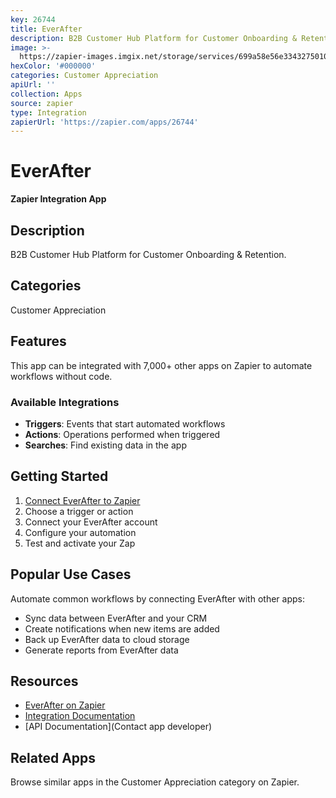 ```yaml
---
key: 26744
title: EverAfter
description: B2B Customer Hub Platform for Customer Onboarding & Retention.
image: >-
  https://zapier-images.imgix.net/storage/services/699a58e56e33432750109ebfdf9d6d15.png?auto=format%2Ccompress&ixlib=python-3.0.0&q=50
hexColor: '#000000'
categories: Customer Appreciation
apiUrl: ''
collection: Apps
source: zapier
type: Integration
zapierUrl: 'https://zapier.com/apps/26744'
---
```

# EverAfter

**Zapier Integration App**

## Description

B2B Customer Hub Platform for Customer Onboarding & Retention.

## Categories

Customer Appreciation

## Features

This app can be integrated with 7,000+ other apps on Zapier to automate workflows without code.

### Available Integrations

- **Triggers**: Events that start automated workflows
- **Actions**: Operations performed when triggered
- **Searches**: Find existing data in the app

## Getting Started

1. [Connect EverAfter to Zapier](https://zapier.com/apps/26744)
2. Choose a trigger or action
3. Connect your EverAfter account
4. Configure your automation
5. Test and activate your Zap

## Popular Use Cases

Automate common workflows by connecting EverAfter with other apps:

- Sync data between EverAfter and your CRM
- Create notifications when new items are added
- Back up EverAfter data to cloud storage
- Generate reports from EverAfter data

## Resources

- [EverAfter on Zapier](https://zapier.com/apps/26744)
- [Integration Documentation](https://zapier.com/apps/26744/integrations)
- [API Documentation](Contact app developer)

## Related Apps

Browse similar apps in the Customer Appreciation category on Zapier.

